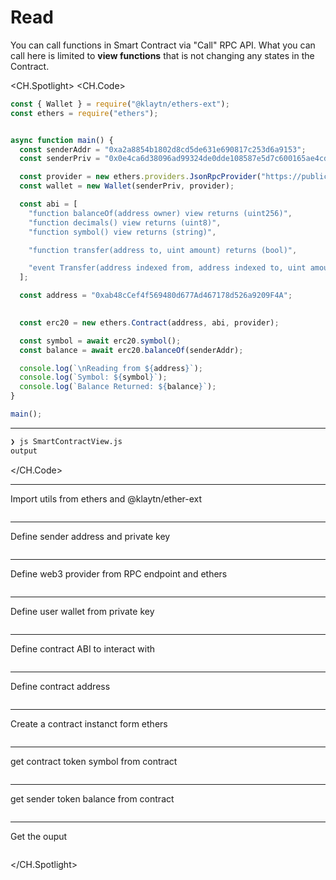 # Read
You can call functions in Smart Contract via "Call" RPC API. What you can call here is limited to **view functions** that is not changing any states in the Contract.

<CH.Spotlight>
<CH.Code>

```js SmartContractView.js
const { Wallet } = require("@klaytn/ethers-ext");
const ethers = require("ethers");


async function main() {
  const senderAddr = "0xa2a8854b1802d8cd5de631e690817c253d6a9153";
  const senderPriv = "0x0e4ca6d38096ad99324de0dde108587e5d7c600165ae4cd6c2462c597458c2b8";

  const provider = new ethers.providers.JsonRpcProvider("https://public-en-baobab.klaytn.net");
  const wallet = new Wallet(senderPriv, provider);

  const abi = [
    "function balanceOf(address owner) view returns (uint256)",
    "function decimals() view returns (uint8)",
    "function symbol() view returns (string)",

    "function transfer(address to, uint amount) returns (bool)",

    "event Transfer(address indexed from, address indexed to, uint amount)"
  ];

  const address = "0xab48cCef4f569480d677Ad467178d526a9209F4A";

  
  const erc20 = new ethers.Contract(address, abi, provider);

  const symbol = await erc20.symbol();
  const balance = await erc20.balanceOf(senderAddr);

  console.log(`\nReading from ${address}`);
  console.log(`Symbol: ${symbol}`);
  console.log(`Balance Returned: ${balance}`);
}

main();
```




---
```zsh output
❯ js SmartContractView.js
output
```
</CH.Code>

---
Import utils from ethers and @klaytn/ether-ext
```js SmartContractView.js focus=1:2

```
---
Define sender address and private key
```js SmartContractView.js focus=6:7

```
---
Define web3 provider from RPC endpoint and ethers
```js SmartContractView.js focus=9

```
---
Define user wallet from private key
```js SmartContractView.js focus=10

```
---
Define contract ABI to interact with
```js SmartContractView.js focus=12:20

```
---
Define contract address
```js SmartContractView.js focus=22

```
---
Create a contract instanct form ethers
```js SmartContractView.js focus=25

```
---
get contract token symbol from contract
```js SmartContractView.js focus=27

```
---
get sender token balance from contract
```js SmartContractView.js focus=28

```
---
Get the ouput
```js SmartContractView.js focus=30:32

```



</CH.Spotlight>
